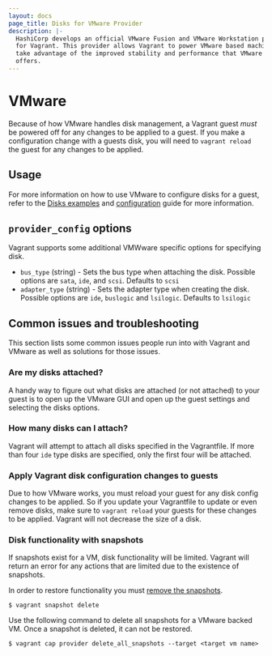 ```yaml
---
layout: docs
page_title: Disks for VMware Provider
description: |-
  HashiCorp develops an official VMware Fusion and VMware Workstation provider
  for Vagrant. This provider allows Vagrant to power VMware based machines and
  take advantage of the improved stability and performance that VMware software
  offers.
---
```


# VMware

Because of how VMware handles disk management, a Vagrant guest _must_ be powered off for any changes to be applied to a guest. If you make a configuration change with a guests disk, you will need to `vagrant reload` the guest for any changes to be applied.

## Usage

For more information on how to use VMware to configure disks for a guest, refer to the [Disks examples](/vagrant/docs/define/disks#examples) and [configuration](/vagrant/docs/vagrantfile/vm/disk) guide for more information.

## `provider_config` options

Vagrant supports some additional VMWware specific options for specifying disk.

- `bus_type` (string) - Sets the bus type when attaching the disk. Possible options are `sata`, `ide`, and `scsi`. Defaults to `scsi`
- `adapter_type` (string) - Sets the adapter type when creating the disk. Possible options are `ide`, `buslogic` and `lsilogic`. Defaults to `lsilogic`

## Common issues and troubleshooting

This section lists some common issues people run into with Vagrant and VMware as well as solutions for those issues.

### Are my disks attached?

A handy way to figure out what disks are attached (or not attached) to your guest is to open up the VMware GUI and open up the guest settings and selecting the disks options.

### How many disks can I attach?

Vagrant will attempt to attach all disks specified in the Vagrantfile. If more than four `ide` type disks are specified, only the first four will be attached.

### Apply Vagrant disk configuration changes to guests

Due to how VMware works, you must reload your guest for any disk config changes to be applied. So if you update your Vagrantfile to update or even remove disks, make sure to `vagrant reload` your guests for these changes to be applied. Vagrant will not decrease the size of a disk.

### Disk functionality with snapshots

If snapshots exist for a VM, disk functionality will be limited. Vagrant will return an error for any actions that are limited due to the existence of snapshots. 

In order to restore functionality you must [remove the snapshots](/vagrant/docs/cli/snapshot). 

```shell-session
$ vagrant snapshot delete
```

Use the following command to delete all snapshots for a VMware backed VM. Once a snapshot is deleted, it can not be restored.

```shell-session
$ vagrant cap provider delete_all_snapshots --target <target vm name>
```
